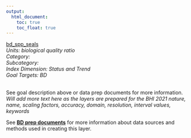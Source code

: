 ```yaml
---
output:
  html_document:
    toc: true
    toc_float: true
---
```


[bd_spp_seals](https://github.com/OHI-Baltic/bhi-prep/blob/master/layers/bd_spp_seals_bhi2019.csv)\
*Units: biological quality ratio*\
*Category:*\
*Subcategory:*\
*Index Dimension: Status and Trend*\
*Goal Targets: BD*\
<br>

See goal description above or data prep documents for more information.\
*Will add more text here as the layers are prepared for the BHI 2021*
*nature, name, scaling factors, accuracy, domain, resolution, interval values, keywords*

See [**BD prep documents**](https://github.com/OHI-Baltic/bhi-prep/blob/master/prep/BD/v2021/bd_prep.md) for more information about data sources and methods used in creating this layer.

<br>

